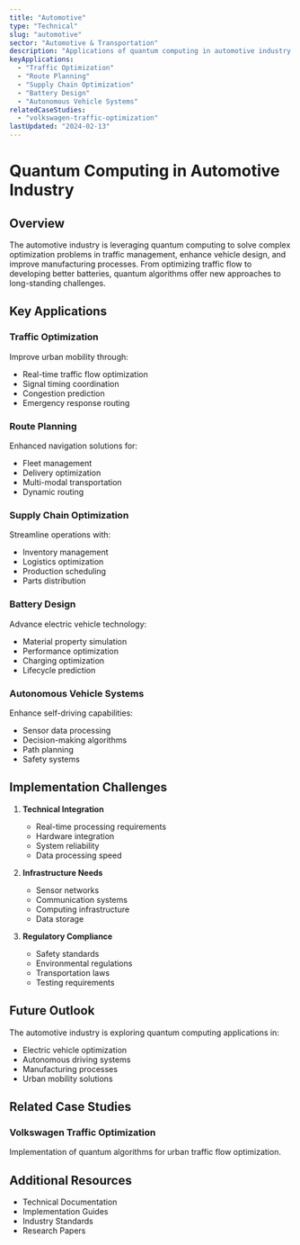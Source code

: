 ```yaml
---
title: "Automotive"
type: "Technical"
slug: "automotive"
sector: "Automotive & Transportation"
description: "Applications of quantum computing in automotive industry and smart transportation."
keyApplications:
  - "Traffic Optimization"
  - "Route Planning"
  - "Supply Chain Optimization"
  - "Battery Design"
  - "Autonomous Vehicle Systems"
relatedCaseStudies:
  - "volkswagen-traffic-optimization"
lastUpdated: "2024-02-13"
---
```


# Quantum Computing in Automotive Industry

## Overview

The automotive industry is leveraging quantum computing to solve complex optimization problems in traffic management, enhance vehicle design, and improve manufacturing processes. From optimizing traffic flow to developing better batteries, quantum algorithms offer new approaches to long-standing challenges.

## Key Applications

### Traffic Optimization
Improve urban mobility through:
- Real-time traffic flow optimization
- Signal timing coordination
- Congestion prediction
- Emergency response routing

### Route Planning
Enhanced navigation solutions for:
- Fleet management
- Delivery optimization
- Multi-modal transportation
- Dynamic routing

### Supply Chain Optimization
Streamline operations with:
- Inventory management
- Logistics optimization
- Production scheduling
- Parts distribution

### Battery Design
Advance electric vehicle technology:
- Material property simulation
- Performance optimization
- Charging optimization
- Lifecycle prediction

### Autonomous Vehicle Systems
Enhance self-driving capabilities:
- Sensor data processing
- Decision-making algorithms
- Path planning
- Safety systems

## Implementation Challenges

1. **Technical Integration**
   - Real-time processing requirements
   - Hardware integration
   - System reliability
   - Data processing speed

2. **Infrastructure Needs**
   - Sensor networks
   - Communication systems
   - Computing infrastructure
   - Data storage

3. **Regulatory Compliance**
   - Safety standards
   - Environmental regulations
   - Transportation laws
   - Testing requirements

## Future Outlook

The automotive industry is exploring quantum computing applications in:
- Electric vehicle optimization
- Autonomous driving systems
- Manufacturing processes
- Urban mobility solutions

## Related Case Studies

### Volkswagen Traffic Optimization
Implementation of quantum algorithms for urban traffic flow optimization.

## Additional Resources

- Technical Documentation
- Implementation Guides
- Industry Standards
- Research Papers